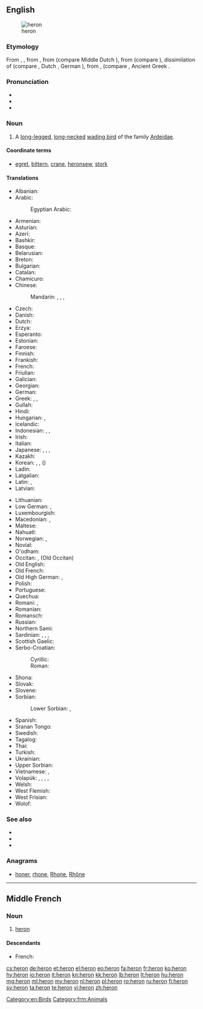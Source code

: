 {{also|héron}}
==English==
{{slim-wikipedia|dab=heron (disambiguation)|heron}}

[[Image:Urban Heron.JPG|thumb|heron]]

===Etymology===
From {{etyl|enm|en}} {{term|heroun|lang=enm}}, {{term|heiron|lang=enm}}, from {{etyl|xno|en}} {{term|heiron|lang=fro}}, from {{etyl|odt|en}} {{term||heigero|lang=odt}} (compare Middle Dutch {{term|heiger|lang=dum}}), from {{etyl|gem-pro|en}} {{m|gem-pro|*haigrô}} (compare {{etyl|sv|-}} {{term|häger|lang=sv}}), dissimilation of {{m|gem-pro|*hraigrô}} (compare {{etyl|ang|-}} {{m|ang|hrāgra}}, Dutch {{term|reiger|lang=nl}}, German {{term|Reiher|lang=de}}), from {{etyl|ine-pro|en}} {{m|ine-pro|*(s)kreik-}}, {{m|ine-pro|*(s)kreig-||to screech, creak}} (compare {{etyl|cy|-}} {{term|crëyr||heron|lang=cy}}, Ancient Greek {{term|κρίζω||to creak, screech|tr=krízō|lang=grc}}.

===Pronunciation===
* {{IPA|/ˈhɛɹən/|lang=en}}
* {{audio|en-us-heron.ogg|Audio (US)|lang=en}}
* {{rhymes|ɛɹən|lang=en}}

===Noun===
{{en-noun}}

# A [[long-legged]], [[long-necked]] [[wading bird]] of the family [[Ardeidae]].

====Coordinate terms====
* {{sense|a wading bird}} [[egret]], [[bittern]], [[crane]], [[heronsew]], [[stork]]

====Translations====
{{trans-top|bird}}
* Albanian: {{t|sq|çapka}}
* Arabic: {{t|ar|مالك الحزين|m|tr=mālik al-ḥazīn|sc=Arab}}
*: Egyptian Arabic: {{t|arz|بلشون|m|tr=balshon|sc=Arab}}
* Armenian: {{t|hy|ձկնկուլ|tr=jknkul}}
* Asturian: {{t+|ast|garza|f}}
* Azeri: {{t|az|vağ}}
* Bashkir: {{t|ba|селән|sc=Cyrl}}
* Basque: {{t|eu|koartza}}
* Belarusian: {{t|be|чапля|f|tr=čáplja}}
* Breton: {{t+|br|kerc’heiz|f}}
* Bulgarian: {{t+|bg|чапла|f|tr=čápla}}
* Catalan: {{t|ca|agró}}
* Chamicuro: {{t|ccc|askoli}}
* Chinese:
*: Mandarin: {{t|cmn|蒼鷺|sc=Hani}}, {{t+|cmn|苍鹭|tr=cānglù|sc=Hani}}, {{t+|cmn|鷺|sc=Hani}}, {{t+|cmn|鹭|tr=lù|sc=Hani}}
* Czech: {{t+|cs|volavka|f}}
* Danish: {{t+|da|hejre|c}}
* Dutch: {{t+|nl|reiger|m}}
* Erzya: {{t|myv|сёнксь}}
* Esperanto: {{t+|eo|ardeo}}
* Estonian: {{t|et|haigur}}
* Faroese: {{t+|fo|hegri}}
* Finnish: {{t+|fi|haikara}}
* Frankish: {{t|frk|haigru|m}}
* French: {{t+|fr|héron|m}}
* Friulian: {{t|fur|airon}}
* Galician: {{t|gl|garza}}
* Georgian: {{t|ka|ყანჩა|tr=qanč'a|sc=Geor}}
* German: {{t+|de|Reiher|m}}
* Greek: {{t+|el|ερωδιός|tr=erodiós|m}}, {{t|el|αρδέα|tr=ardéa|f}}, {{t+|el|τσικνιάς|tr=tsikniás|m}}
* Gullah: {{t|gul|pojo}}
* Hindi: {{t|hi|वगुला|tr=vagulā}}
* Hungarian: {{t+|hu|gém}}, {{t+|hu|kócsag}}
* Icelandic: {{t+|is|hegri|m}}
* Indonesian: {{t+|id|kuntul}}, {{t+|id|kowak}}, {{t+|id|cangak}}
* Irish: {{t|ga|corr}}
* Italian: {{t+|it|airone|m}}
* Japanese: {{t+|ja|鷺|tr=さぎ, sagi}}, {{t|ja|サギ|tr=sagi}}, {{t|ja|白鷺|tr=しらさぎ, shirasagi}}, {{t|ja|シラサギ|tr=shirasagi}}
* Kazakh: {{t|kk|құтан|tr=kutan|sc=Cyrl}}
* Korean: {{t|ko|왜가리|tr=waegari}}, {{t|ko|해오라기|tr=haeoragi}}, {{t|ko|백로|tr=baengno}} ({{t+|ko|白鷺}})
* Ladin: {{t|lld|airon}}
* Latgalian: {{t|ltg|ziurejs}}
* Latin: {{t+|la|ardea|f}}, {{t|la|ardeola|f}}
* Latvian: {{t|lv|gārnis}}
{{trans-mid}}
* Lithuanian: {{t+|lt|garnys}}
* Low German: {{t|nds|Reier}}, {{t|nds|Reiger|m}}
* Luxembourgish: {{t+|lb|Räer|m}}
* Macedonian: {{t|mk|сива чапја|f|tr=síva čápja}}, {{t|mk|чапја|f|tr=čápja}}
* Maltese: {{t|mt|russett}}
* Nahuatl: {{t|nah|aztatl}}
* Norwegian: {{t|no|hegre}}, {{t|no|heire|m}}
* Novial: {{t|nov|herone}}
* O'odham: {{t|ood|ṣu꞉dagĭ u’uwhig}}
* Occitan: {{t|oc|bernat}}, {{m|pro|*aigreta}} (Old Occitan)
* Old English: {{t|ang|hrāgra|m}}
* Old French: {{t|fro|hairon|m}} {{t|fro|heiron|m}}
* Old High German: {{t|goh|heigaro|m}}, {{t|goh|reigaro|m}}
* Polish: {{t+|pl|czapla|f}}
* Portuguese: {{t+|pt|garça|f}}
* Quechua: {{t|qu|wakchilla}}
* Romani: {{t|rom|kokosturko|m}}, {{t|rom|kokosturka|f}}
* Romanian: {{t+|ro|stârc|m}}
* Romansch: {{t|rm|irun}}
* Russian: {{t+|ru|цапля|f|tr=cáplja}}
* Northern Sami: {{t|se|ránesháigir}}
* Sardinian: {{t|sc|perdigiorronadas}}, {{t|sc|mengoni}}, {{t|sc|menga}}, {{t|sc|garza}}
* Scottish Gaelic: {{t|gd|corra-ghritheach|f}}
* Serbo-Croatian:
*: Cyrillic: {{t|sh|чапља|f|sc=Cyrl}}
*: Roman: {{t|sh|čaplja|f|sc=Latn}}
* Shona: {{t|sn|nyarupani}}
* Slovak: {{t|sk|volavka}}
* Slovene: {{t+|sl|čaplja|f}}
* Sorbian:
*: Lower Sorbian: {{t|dsb|šytawa|f}}, {{t|dsb|rybarnik|m}}
* Spanish: {{t+|es|garza|f}}
* Sranan Tongo: {{t|srn|sabaku}}
* Swedish: {{t+|sv|häger}}
* Tagalog: {{t|tl|tagák}}
* Thai: {{t|th|นกยาง|tr=nók yaang|sc=Thai}}
* Turkish: {{t+|tr|balıkçıl}}
* Ukrainian: {{t|uk|чапля|f|tr=čáplja}}
* Upper Sorbian: {{t|hsb|čapla}}
* Vietnamese: {{t|vi|con diệc}}, {{t+|vi|diệc}}
* Volapük: {{qualifier|♂♀}} {{t+|vo|härod}}, {{qualifier|♂}} {{t|vo|hihärod}}, {{qualifier|♀}} {{t|vo|jihärod}}, {{qualifier|♂♀ offspring}} {{t|vo|härodül}}, {{qualifier|obsolete}} {{t|vo|fitagil}}
* Welsh: {{t|cy|crëyr}}
* West Flemish: {{t|vls|reiger}}
* West Frisian: {{t|fy|reager}}
* Wolof: {{t|wo|warapuló|alt=warapuló mi}}
{{trans-bottom}}

===See also===
* {{pedia}}
* {{specieslite|Ardeidae}}
* {{commonslite}}

===Anagrams===
* [[honer#English|honer]], [[rhone#English|rhone]], [[Rhone#English|Rhone]], [[Rhône#English|Rhône]]

[[Category:en:Birds]]

----

==Middle French==

===Noun===
{{frm-noun|m}}

# [[heron#English|heron]]

====Descendants====
* French: {{l|fr|héron}}

[[Category:frm:Animals]]

[[cs:heron]]
[[de:heron]]
[[et:heron]]
[[el:heron]]
[[eo:heron]]
[[fa:heron]]
[[fr:heron]]
[[ko:heron]]
[[hy:heron]]
[[io:heron]]
[[it:heron]]
[[kn:heron]]
[[kk:heron]]
[[lb:heron]]
[[lt:heron]]
[[hu:heron]]
[[mg:heron]]
[[ml:heron]]
[[my:heron]]
[[nl:heron]]
[[pl:heron]]
[[ro:heron]]
[[ru:heron]]
[[fi:heron]]
[[sv:heron]]
[[ta:heron]]
[[te:heron]]
[[vi:heron]]
[[zh:heron]]